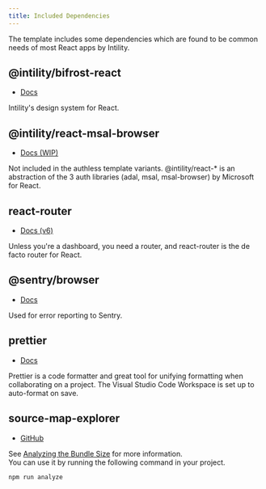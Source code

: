```yaml
---
title: Included Dependencies
---
```


The template includes some dependencies which are found to be common needs of most React apps by Intility.

## @intility/bifrost-react

- [Docs](https://bifrost.intility.no/)

Intility's design system for React.

## @intility/react-msal-browser

- [Docs (WIP)](https://gitlab.intility.no/DeveloperServices/react-auth/-/wikis/getting-started)

Not included in the authless template variants.
@intility/react-* is an abstraction of the 3 auth libraries (adal, msal, msal-browser) by Microsoft for React.

## react-router

- [Docs (v6)](https://github.com/ReactTraining/react-router/tree/dev/docs)

Unless you're a dashboard, you need a router, and react-router is the de facto router for React.

## @sentry/browser

- [Docs](https://docs.sentry.io/platforms/javascript/guides/react/)

Used for error reporting to Sentry.

## prettier

- [Docs](https://prettier.io/)

Prettier is a code formatter and great tool for unifying formatting when collaborating on a project.
The Visual Studio Code Workspace is set up to auto-format on save.

## source-map-explorer

- [GitHub](https://github.com/danvk/source-map-explorer#readme)

See [Analyzing the Bundle Size](https://create-react-app.dev/docs/analyzing-the-bundle-size) for more information.  
You can use it by running the following command in your project.

```bash
npm run analyze
```